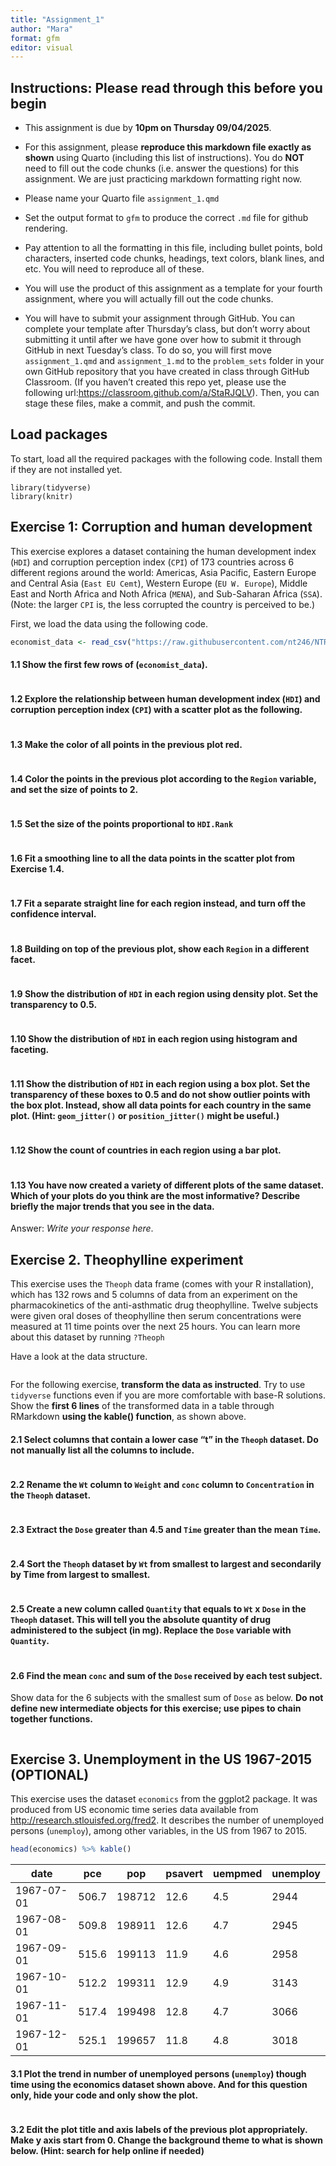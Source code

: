```yaml
---
title: "Assignment_1"
author: "Mara"
format: gfm
editor: visual
---
```


## Instructions: Please read through this before you begin

-   This assignment is due by **10pm on Thursday 09/04/2025**.

-   For this assignment, please **reproduce this markdown file exactly as shown** using Quarto (including this list of instructions). You do **NOT** need to fill out the code chunks (i.e. answer the questions) for this assignment. We are just practicing markdown formatting right now.

-   Please name your Quarto file `assignment_1.qmd`

-   Set the output format to `gfm` to produce the correct `.md` file for github rendering.

-   Pay attention to all the formatting in this file, including bullet points, bold characters, inserted code chunks, headings, text colors, blank lines, and etc. You will need to reproduce all of these.

-   You will use the product of this assignment as a template for your fourth assignment, where you will actually fill out the code chunks.

-   You will have to submit your assignment through GitHub. You can complete your template after Thursday’s class, but don’t worry about submitting it until after we have gone over how to submit it through GitHub in next Tuesday’s class. To do so, you will first move `assignment_1.qmd` and `assignment_1.md` to the `problem_sets` folder in your own GitHub repository that you have created in class through GitHub Classroom. (If you haven’t created this repo yet, please use the following url:<https://classroom.github.com/a/StaRJQLV>). Then, you can stage these files, make a commit, and push the commit.

## Load packages

To start, load all the required packages with the following code. Install them if they are not installed yet.

```         
library(tidyverse)
library(knitr)
```

## Exercise 1: Corruption and human development

This exercise explores a dataset containing the human development index (`HDI`) and corruption perception index (`CPI`) of 173 countries across 6 different regions around the world: Americas, Asia Pacific, Eastern Europe and Central Asia (`East EU Cemt`), Western Europe (`EU W. Europe`), Middle East and North Africa and Noth Africa (`MENA`), and Sub-Saharan Africa (`SSA`). (Note: the larger `CPI` is, the less corrupted the country is perceived to be.)

First, we load the data using the following code.

``` r
economist_data <- read_csv("https://raw.githubusercontent.com/nt246/NTRES-6100-data-science/master/datasets/EconomistData.csv")
```

#### 1.1 Show the first few rows of (`economist_data`).

``` r
```

#### 1.2 Explore the relationship between human development index (`HDI`) and corruption perception index (`CPI`) with a scatter plot as the following.

``` r
```

#### 1.3 Make the color of all points in the previous plot red.

``` r
```

#### 1.4 Color the points in the previous plot according to the `Region` variable, and set the size of points to 2.

``` r
```

#### 1.5 Set the size of the points proportional to `HDI.Rank`

``` r
```

#### 1.6 Fit a **smoothing line** to **all** the data points in the scatter plot from Exercise 1.4.

``` r
```

#### 1.7 Fit a separate **straight line** for **each region** instead, and turn off the confidence interval.

``` r
```

#### 1.8 Building on top of the previous plot, show each `Region` in a different facet.

``` r
```

#### 1.9 Show the distribution of `HDI` in each region using density plot. Set the transparency to 0.5.

``` r
```

#### 1.10 Show the distribution of `HDI` in each region using histogram and faceting.

``` r
```

#### 1.11 Show the distribution of `HDI` in each region using a box plot. Set the transparency of these boxes to 0.5 and do not show outlier points with the box plot. Instead, show all data points for each country in the same plot. (Hint: `geom_jitter()` or `position_jitter()` might be useful.)

``` r
```

#### 1.12 Show the count of countries in each region using a bar plot.

``` r
```

#### 1.13 You have now created a variety of different plots of the same dataset. Which of your plots do you think are the most informative? Describe briefly the major trends that you see in the data.

Answer: *Write your response here*.

## Exercise 2. Theophylline experiment

This exercise uses the `Theoph` data frame (comes with your R installation), which has 132 rows and 5 columns of data from an experiment on the pharmacokinetics of the anti-asthmatic drug theophylline. Twelve subjects were given oral doses of theophylline then serum concentrations were measured at 11 time points over the next 25 hours. You can learn more about this dataset by running `?Theoph`

Have a look at the data structure.

``` r
```

For the following exercise, **transform the data as instructed**. Try to use `tidyverse` functions even if you are more comfortable with base-R solutions. Show the **first 6 lines** of the transformed data in a table through RMarkdown **using the kable() function**, as shown above.

#### 2.1 Select columns that contain a lower case “t” in the `Theoph` dataset. Do not manually list all the columns to include.

``` r
```

#### 2.2 Rename the `Wt` column to `Weight` and `conc` column to `Concentration` in the `Theoph` dataset.

``` r
```

#### 2.3 Extract the `Dose` greater than 4.5 and `Time` greater than the mean `Time`.

``` r
```

#### 2.4 Sort the `Theoph` dataset by `Wt` from smallest to largest and secondarily by Time from largest to smallest.

``` r
```

#### 2.5 Create a new column called `Quantity` that equals to `Wt` x `Dose` in the `Theoph` dataset. This will tell you the absolute quantity of drug administered to the subject (in mg). Replace the `Dose` variable with `Quantity`.

``` r
```

#### 2.6 Find the mean `conc` and sum of the `Dose` received by each test subject.

Show data for the 6 subjects with the smallest sum of `Dose` as below. **Do not define new intermediate objects for this exercise; use pipes to chain together functions.**

``` r
```

## Exercise 3. Unemployment in the US 1967-2015 (OPTIONAL)

This exercise uses the dataset `economics` from the ggplot2 package. It was produced from US economic time series data available from <http://research.stlouisfed.org/fred2>. It describes the number of unemployed persons (`unemploy`), among other variables, in the US from 1967 to 2015.

``` r
head(economics) %>% kable()
```

| date       | pce   | pop    | psavert | uempmed | unemploy |
|------------|-------|--------|---------|---------|----------|
| 1967-07-01 | 506.7 | 198712 | 12.6    | 4.5     | 2944     |
| 1967-08-01 | 509.8 | 198911 | 12.6    | 4.7     | 2945     |
| 1967-09-01 | 515.6 | 199113 | 11.9    | 4.6     | 2958     |
| 1967-10-01 | 512.2 | 199311 | 12.9    | 4.9     | 3143     |
| 1967-11-01 | 517.4 | 199498 | 12.8    | 4.7     | 3066     |
| 1967-12-01 | 525.1 | 199657 | 11.8    | 4.8     | 3018     |

#### 3.1 Plot the trend in number of unemployed persons (`unemploy`) though time using the economics dataset shown above. And for this question only, **hide your code and only show the plot**.

``` r
```

#### 3.2 Edit the plot title and axis labels of the previous plot appropriately. Make y axis start from 0. Change the background theme to what is shown below. (Hint: search for help online if needed)

``` r
```
